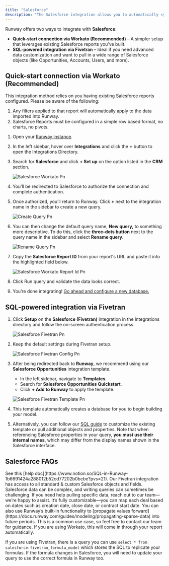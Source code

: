 ```yaml
---
title: "Salesforce"
description: "The Salesforce integration allows you to automatically sync your deals and revenue data into Runway."
---
```


Runway offers two ways to integrate with **Salesforce**:

- **Quick-start connection via Workato (Recommended)** – A simpler setup that leverages existing Salesforce reports you’ve built.
- **SQL-powered integration via Fivetran** – Ideal if you need advanced data customization and want to pull in a wide range of Salesforce objects (like Opportunities, Accounts, Users, and more).

## Quick-start connection via Workato (Recommended)

<Info>
  This integration method relies on you having existing Salesforce reports configured. Please be aware of the following:

  1. Any filters applied to that report will automatically apply to the data imported into Runway.
  2. Salesforce Reports must be configured in a simple row based format, no charts, no pivots.
</Info>

1. Open your [Runway instance](https://app.runway.com/).
2. In the left sidebar, hover over **Integrations** and click the **\+** button to open the Integrations Directory.
3. Search for **Salesforce** and click **\+ Set up** on the option listed in the **CRM** section.

   ![Salesforce Workato Pn](/images/integrations/salesforce-workato.png)
4. You’ll be redirected to Salesforce to authorize the connection and complete authentication.
5. Once authorized, you’ll return to Runway. Click **\+** next to the integration name in the sidebar to create a new query.

   ![Create Query Pn](/images/integrations/hubspot/create-query.png)
6. You can then change the default query name, **New query,** to something more descriptive. To do this, click the **three-dots button** next to the query name in the sidebar and select **Rename query**.

   ![Rename Query Pn](/images/integrations/hubspot/rename-query.png)
7. Copy the **Salesforce Report ID** from your report's URL and paste it into the highlighted field below.

   ![Salesforce Workato Report Id Pn](/images/integrations/salesforce-workato-report-id.png)
8. Click Run query and validate the data looks correct.
9. You’re done integrating\! [Go ahead and configure a new database.](https://docs.runway.com/concepts/databases/databases-basics)

## **SQL-powered integration via Fivetran**

1. Click **Setup** on the **Salesforce (Fivetran)** integration in the Integrations directory and follow the on-screen authentication process.

   ![Salesforce Fivetran Pn](/images/integrations/salesforce-fivetran.png)
2. Keep the default settings during Fivetran setup.

   ![Salesforce Fivetran Config Pn](/images/integrations/salesforce-fivetran-config.png)
3. After being redirected back to **Runway**, we recommend using our **Salesforce Opportunities** integration template.
   - In the left sidebar, navigate to **Templates**.
   - Search for **Salesforce Opportunities Quickstart**.
   - Click **\+ Add to Runway** to apply the template.

   ![Salesforce Fivetran Template Pn](/images/integrations/salesforce-fivetran-template.png)
4. This template automatically creates a database for you to begin building your model.
5. Alternatively, you can follow our [SQL guide](https://www.notion.so/Writing-SQL-in-Runway-1b6691424a288012b52cd77202b0bcbe?pvs=21) to customize the existing template or pull additional objects and properties. Note that when referencing Salesforce properties in your query, **you must use their internal names**, which may differ from the display names shown in the Salesforce interface.

## Salesforce FAQs

<Accordion title="How do I write SQL in Runway?">
  See this [help doc](https://www.notion.so/SQL-in-Runway-1b6691424a288012b52cd77202b0bcbe?pvs=21).
</Accordion>

<Accordion title="What objects does Runway have access to?" icon="sparkles">
  Our Fivetran integration has access to all standard & custom Salesforce objects and fields. Salesforce data can be complex, and writing queries can sometimes be challenging. If you need help pulling specific data, reach out to our team—we’re happy to assist.
</Accordion>

<Accordion title="How does a deal land in a time series?" icon="sparkles">
  It’s fully customizable—you can map each deal based on dates such as creation date, close date, or contract start date. You can also use Runway’s built-in functionality to [propagate values forward](https://docs.runway.com/guides/modeling/propagating-sparse-data) into future periods. This is a common use case, so feel free to contact our team for guidance.
</Accordion>

<Accordion title="How do I pull in a calculated/formula field?">
  If you are using Workato, this will come in through your report automatically.

  If you are using Fivetran, there is a query you can use `select * from salesforce.fivetran_formula_model` which stores the SQL to replicate your formulas. If the formula changes in Salesforce, you will need to update your query to use the correct formula in Runway too.
</Accordion>